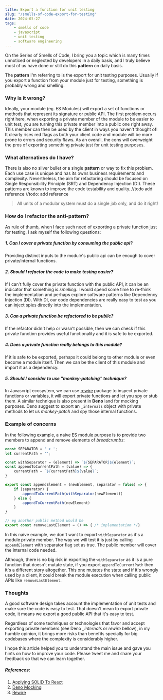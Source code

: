 ```yaml
---
title: Export a function for unit testing
slug: "/smells-of-code-export-for-testing"
date: 2024-05-27
tags:
    - smells of code
    - javascript
    - unit testing
    - software engineering
---
```


On the Series of Smells of Code, I bring you a topic which is many times
unnoticed or neglected by developers in a daily basis, and I truly believe
most of us have done or still do this **pattern** on daily basis.

The **pattern** I'm referring to is the export for unit testing
purposes. Usually if you export a function from your module just for testing,
something is probably wrong and smelling.

### Why is it wrong?
Ideally, your module (eg. ES Modules) will export
a set of functions or methods that represent its signature or public API. The first problem
occurs right here, when exporting a private member of the module to be easier to unit test,
you are turning this private member into a public one right away.
This member can then be used by the client in ways you haven't thought of!
It clearly rises red flags as both your client code and module will be more prone to errors and security flaws.
As an overall, the cons will overweight the pros of exporting something private just for unit testing purposes.

### What alternatives do I have?
There is also no silver bullet or a single **pattern** or way to fix this problem.
Each use case is unique and has its owns business requirements and complexity. Nevertheless,
the aim for refactoring should be focused on Single Responsibility Principle (SRT) and Dependency Injection (DI).
These patterns are known to improve the code testability and quality. //todo add reference
//todo: add reference
<blockquote sx={{ fontSize: "1.5em" }}>
All units of a modular system must do a single job only, and do it right!
</blockquote>

### How do I refactor the anti-pattern?
As rule of thumb, when I face such need of exporting a private function just for testing,
I ask myself the following questions:

##### 1. Can I cover a private function by consuming the public api?
Providing distinct inputs to the module's public api can be enough to cover private/internal functions.

##### 2. Should I refactor the code to make testing easier?
If I can't fully cover the private function with the public API, it can be an indicator that something is *smelling*.
I would spend some time to re-think the implementation and perhaps explore software patterns like
Dependency Injection (DI). With DI, our code dependencies are really easy to test as you can inject spies directly into
the implementation.

##### 3. Can a private function be refactored to be public?
If the refactor didn't help or wasn't possible, then we can check if this private function provides useful functionality
and it is safe to be exported.

##### 4. Does a private function really belongs to this module?
If it is safe to be exported, perhaps it could belong to other module or even become a
module itself. Then we can be the client of this module and import it as a dependency.

##### 5. Should I consider to use "monkey-patching" technique?
In Javascript ecosystem, we can use [rewire](https://www.npmjs.com/package/rewire) package to inspect private
functions or variables, it will export private functions and let you spy or stub them.
A similar technique is also present in **Deno** land for mocking purposes. Deno suggest to export an `_internals` object
with private methods to let us *monkey-patch* and spy those internal functions.

### Example of concerns

In the following example, a naive ES module purpose is to provide two members to append and remove elements of *breadcrumbs*:

```javascript
const SEPARATOR = ' > ';
let currentPath = '';

const withSeparator = (element) => `${SEPARATOR}${element}`;
const appendToCurrentPath = (value) => {
    currentPath = `${currentPath}${value}`;
}

export const appendElement = (newElement, separator = false) => {
    if (separator) {
        appendToCurrentPath(withSeparator(newElement))
    } else {
        appendToCurrentPath(newElement)
    }
}

// eg another public method would be
export const removeLastElement = () => { /* implementation */}
```

In this naive example, we don't want to export `withSeparator` as it's a module private member.
The way we will test it is just by calling `appendElement` with separator flag set as true.
The public member will cover the internal code needed.

Although, there is no big risk in exporting the `withSeparator` as it is a pure function that doesn't mutate state,
if you export `appendToCurrentPath` then it's a different story altogether. This one mutates the state and if it's
wrongly used by a client, it could break the module execution when calling public APIs like `removeLastElement`.

### Thoughts

A good software design takes account the implementation of unit tests and make sure the code is
easy to test. That doesn't mean to export private code, it means we export a good public API that it's easy to test.

Regardless of some techniques or technologies that favor and accept exporting private members
(see Deno *_internals* or *rewire* bellow), in my humble opinion, it brings more risks than benefits specially for
big codebases where the complexity is considerably higher.

I hope this article helped you to understand the main issue and gave you hints on how to improve your code.
Please tweet me and share your feedback so that we can learn together.

##### References:
1. [Applying SOLID To React](https://medium.com/docler-engineering/applying-solid-to-react-ca6d1ff926a4)
2. [Deno Mocking](https://docs.deno.com/runtime/manual/basics/testing/mocking)
3. [Rewire](https://www.npmjs.com/package/rewire)


<SequenceNavigation sequence={sequence} slug='/smells-of-code-php-if-condition' />







